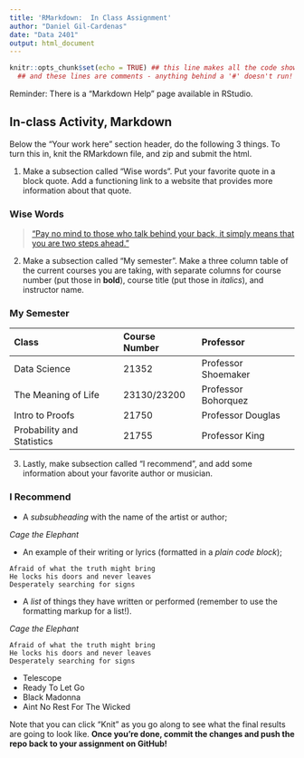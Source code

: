 ```yaml
---
title: 'RMarkdown:  In Class Assignment'
author: "Daniel Gil-Cardenas"
date: "Data 2401"
output: html_document
---
```



```r
knitr::opts_chunk$set(echo = TRUE) ## this line makes all the code show! 
  ## and these lines are comments - anything behind a '#' doesn't run!
```


Reminder: There is a "Markdown Help" page available in RStudio. 


## In-class Activity, Markdown

Below the "Your work here" section header, do the following 3 things. To turn this in, knit the RMarkdown file, and zip and submit the html.  

1. Make a subsection called "Wise words". Put your favorite quote in a block quote. Add a functioning link to a website that provides more information about that quote.

### Wise Words

>["Pay no mind to those who talk behind your back, it simply means that you are two steps ahead."](https://minimalistquotes.com/tupac-shakur-quote-23822/)

2. Make a subsection called "My semester". Make a three column table of the current courses you are taking, with separate columns for course number (put those in __bold__), course title (put those in _italics_), and instructor name.

### My Semester

|**Class**|**Course Number**|**Professor**|
|:--------|:-----------|:------------|
|Data Science|21352|Professor Shoemaker
|The Meaning of Life|23130/23200|Professor Bohorquez
|Intro to Proofs|21750|Professor Douglas
|Probability and Statistics|21755|Professor King


3. Lastly, make subsection called "I recommend", and add some information about your favorite author or musician.

### I Recommend

+ A _subsubheading_ with the name of the artist or author;   

_Cage the Elephant_

+ An example of their writing or lyrics (formatted in a *plain code block*);

```
Afraid of what the truth might bring
He locks his doors and never leaves 
Desperately searching for signs
```

+ A _list_ of things they have written or performed (remember to use the formatting markup for a list!).  

_Cage the Elephant_

```
Afraid of what the truth might bring
He locks his doors and never leaves 
Desperately searching for signs
```

* Telescope
* Ready To Let Go
* Black Madonna
* Aint No Rest For The Wicked



Note that you can click "Knit" as you go along to see what the final results are going to look like. **Once you're done, commit the changes and push the repo back to your assignment on GitHub!**
 
